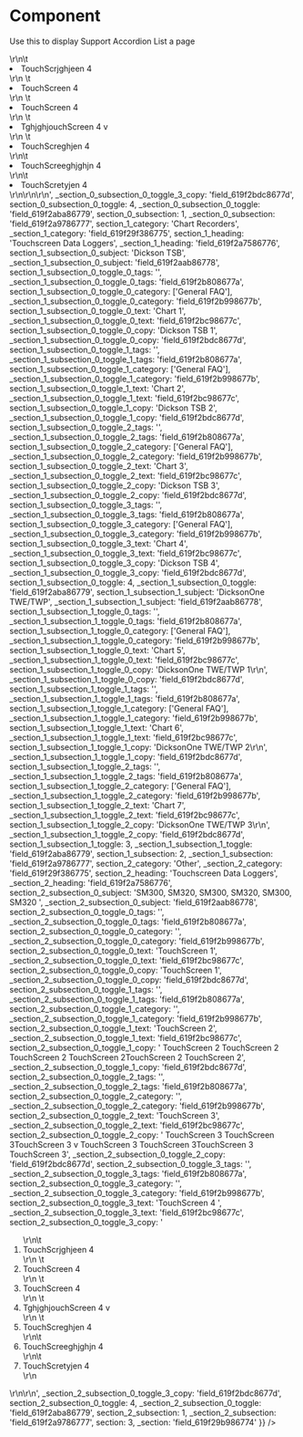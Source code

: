 
<Meta
  title="Components/Organisms/AcfSupportAccordionList"
  component={AcfSupportAccordionList}
/>

# Component

Use this to display Support Accordion List a page

<Canvas>
  <Story name="Component">
    <AcfSupportAccordionList
      {...{
        section_0_category: 'Data Loggers & Sensors',
        _section_0_category: 'field_619f29f386775',
        section_0_heading: 'Troubleshooting',
        _section_0_heading: 'field_619f2a7586776',
        section_0_subsection_0_subject: '',
        _section_0_subsection_0_subject: 'field_619f2aab86778',
        section_0_subsection_0_toggle_0_tags: '',
        _section_0_subsection_0_toggle_0_tags: 'field_619f2b808677a',
        section_0_subsection_0_toggle_0_category: ['General FAQ'],
        _section_0_subsection_0_toggle_0_category: 'field_619f2b998677b',
        section_0_subsection_0_toggle_0_text: 'Data Loggers 1',
        _section_0_subsection_0_toggle_0_text: 'field_619f2bc98677c',
        section_0_subsection_0_toggle_0_copy:
          'Data Loggers 1 Data Loggers 1 Data Loggers 1',
        _section_0_subsection_0_toggle_0_copy: 'field_619f2bdc8677d',
        section_0_subsection_0_toggle_1_tags: '',
        _section_0_subsection_0_toggle_1_tags: 'field_619f2b808677a',
        section_0_subsection_0_toggle_1_category: ['General FAQ'],
        _section_0_subsection_0_toggle_1_category: 'field_619f2b998677b',
        section_0_subsection_0_toggle_1_text: 'Data Loggers 2',
        _section_0_subsection_0_toggle_1_text: 'field_619f2bc98677c',
        section_0_subsection_0_toggle_1_copy:
          'Data Loggers 2 Data Loggers 2 Data Loggers 2 Data Loggers 2',
        _section_0_subsection_0_toggle_1_copy: 'field_619f2bdc8677d',
        section_0_subsection_0_toggle_2_tags: '',
        _section_0_subsection_0_toggle_2_tags: 'field_619f2b808677a',
        section_0_subsection_0_toggle_2_category: ['General FAQ'],
        _section_0_subsection_0_toggle_2_category: 'field_619f2b998677b',
        section_0_subsection_0_toggle_2_text: 'Data Loggers 3',
        _section_0_subsection_0_toggle_2_text: 'field_619f2bc98677c',
        section_0_subsection_0_toggle_2_copy:
          'Data Loggers 3 Data Loggers 3 Data Loggers 3 Data Loggers 3 Data Loggers 3',
        _section_0_subsection_0_toggle_2_copy: 'field_619f2bdc8677d',
        section_0_subsection_0_toggle_3_tags: '',
        _section_0_subsection_0_toggle_3_tags: 'field_619f2b808677a',
        section_0_subsection_0_toggle_3_category: ['General FAQ'],
        _section_0_subsection_0_toggle_3_category: 'field_619f2b998677b',
        section_0_subsection_0_toggle_3_text: 'Data Loggers 4',
        _section_0_subsection_0_toggle_3_text: 'field_619f2bc98677c',
        section_0_subsection_0_toggle_3_copy:
          ' <ol>\r\n\t<li>TouchScrjghjeen 4</li>\r\n  \t<li>TouchScreen 4</li>\r\n  \t<li>TouchScreen 4</li>\r\n  \t<li>TghjghjouchScreen 4  v</li>\r\n \t<li>TouchScreghjen 4 </li>\r\n\t<li>TouchScreeghjghjn 4 </li>\r\n\t<li>TouchScretyjen 4 </li>\r\n</ol>\r\n\r\n',
        _section_0_subsection_0_toggle_3_copy: 'field_619f2bdc8677d',
        section_0_subsection_0_toggle: 4,
        _section_0_subsection_0_toggle: 'field_619f2aba86779',
        section_0_subsection: 1,
        _section_0_subsection: 'field_619f2a9786777',
        section_1_category: 'Chart Recorders',
        _section_1_category: 'field_619f29f386775',
        section_1_heading: 'Touchscreen Data Loggers',
        _section_1_heading: 'field_619f2a7586776',
        section_1_subsection_0_subject: 'Dickson TSB',
        _section_1_subsection_0_subject: 'field_619f2aab86778',
        section_1_subsection_0_toggle_0_tags: '',
        _section_1_subsection_0_toggle_0_tags: 'field_619f2b808677a',
        section_1_subsection_0_toggle_0_category: ['General FAQ'],
        _section_1_subsection_0_toggle_0_category: 'field_619f2b998677b',
        section_1_subsection_0_toggle_0_text: 'Chart 1',
        _section_1_subsection_0_toggle_0_text: 'field_619f2bc98677c',
        section_1_subsection_0_toggle_0_copy: 'Dickson TSB 1',
        _section_1_subsection_0_toggle_0_copy: 'field_619f2bdc8677d',
        section_1_subsection_0_toggle_1_tags: '',
        _section_1_subsection_0_toggle_1_tags: 'field_619f2b808677a',
        section_1_subsection_0_toggle_1_category: ['General FAQ'],
        _section_1_subsection_0_toggle_1_category: 'field_619f2b998677b',
        section_1_subsection_0_toggle_1_text: 'Chart 2',
        _section_1_subsection_0_toggle_1_text: 'field_619f2bc98677c',
        section_1_subsection_0_toggle_1_copy: 'Dickson TSB 2',
        _section_1_subsection_0_toggle_1_copy: 'field_619f2bdc8677d',
        section_1_subsection_0_toggle_2_tags: '',
        _section_1_subsection_0_toggle_2_tags: 'field_619f2b808677a',
        section_1_subsection_0_toggle_2_category: ['General FAQ'],
        _section_1_subsection_0_toggle_2_category: 'field_619f2b998677b',
        section_1_subsection_0_toggle_2_text: 'Chart 3',
        _section_1_subsection_0_toggle_2_text: 'field_619f2bc98677c',
        section_1_subsection_0_toggle_2_copy: 'Dickson TSB 3',
        _section_1_subsection_0_toggle_2_copy: 'field_619f2bdc8677d',
        section_1_subsection_0_toggle_3_tags: '',
        _section_1_subsection_0_toggle_3_tags: 'field_619f2b808677a',
        section_1_subsection_0_toggle_3_category: ['General FAQ'],
        _section_1_subsection_0_toggle_3_category: 'field_619f2b998677b',
        section_1_subsection_0_toggle_3_text: 'Chart 4',
        _section_1_subsection_0_toggle_3_text: 'field_619f2bc98677c',
        section_1_subsection_0_toggle_3_copy: 'Dickson TSB 4',
        _section_1_subsection_0_toggle_3_copy: 'field_619f2bdc8677d',
        section_1_subsection_0_toggle: 4,
        _section_1_subsection_0_toggle: 'field_619f2aba86779',
        section_1_subsection_1_subject: 'DicksonOne TWE/TWP',
        _section_1_subsection_1_subject: 'field_619f2aab86778',
        section_1_subsection_1_toggle_0_tags: '',
        _section_1_subsection_1_toggle_0_tags: 'field_619f2b808677a',
        section_1_subsection_1_toggle_0_category: ['General FAQ'],
        _section_1_subsection_1_toggle_0_category: 'field_619f2b998677b',
        section_1_subsection_1_toggle_0_text: 'Chart 5',
        _section_1_subsection_1_toggle_0_text: 'field_619f2bc98677c',
        section_1_subsection_1_toggle_0_copy: 'DicksonOne TWE/TWP 1\r\n',
        _section_1_subsection_1_toggle_0_copy: 'field_619f2bdc8677d',
        section_1_subsection_1_toggle_1_tags: '',
        _section_1_subsection_1_toggle_1_tags: 'field_619f2b808677a',
        section_1_subsection_1_toggle_1_category: ['General FAQ'],
        _section_1_subsection_1_toggle_1_category: 'field_619f2b998677b',
        section_1_subsection_1_toggle_1_text: 'Chart 6',
        _section_1_subsection_1_toggle_1_text: 'field_619f2bc98677c',
        section_1_subsection_1_toggle_1_copy: 'DicksonOne TWE/TWP 2\r\n',
        _section_1_subsection_1_toggle_1_copy: 'field_619f2bdc8677d',
        section_1_subsection_1_toggle_2_tags: '',
        _section_1_subsection_1_toggle_2_tags: 'field_619f2b808677a',
        section_1_subsection_1_toggle_2_category: ['General FAQ'],
        _section_1_subsection_1_toggle_2_category: 'field_619f2b998677b',
        section_1_subsection_1_toggle_2_text: 'Chart 7',
        _section_1_subsection_1_toggle_2_text: 'field_619f2bc98677c',
        section_1_subsection_1_toggle_2_copy: 'DicksonOne TWE/TWP 3\r\n',
        _section_1_subsection_1_toggle_2_copy: 'field_619f2bdc8677d',
        section_1_subsection_1_toggle: 3,
        _section_1_subsection_1_toggle: 'field_619f2aba86779',
        section_1_subsection: 2,
        _section_1_subsection: 'field_619f2a9786777',
        section_2_category: 'Other',
        _section_2_category: 'field_619f29f386775',
        section_2_heading: 'Touchscreen Data Loggers',
        _section_2_heading: 'field_619f2a7586776',
        section_2_subsection_0_subject:
          'SM300, SM320, SM300, SM320, SM300, SM320 ',
        _section_2_subsection_0_subject: 'field_619f2aab86778',
        section_2_subsection_0_toggle_0_tags: '',
        _section_2_subsection_0_toggle_0_tags: 'field_619f2b808677a',
        section_2_subsection_0_toggle_0_category: '',
        _section_2_subsection_0_toggle_0_category: 'field_619f2b998677b',
        section_2_subsection_0_toggle_0_text: 'TouchScreen 1',
        _section_2_subsection_0_toggle_0_text: 'field_619f2bc98677c',
        section_2_subsection_0_toggle_0_copy: 'TouchScreen 1',
        _section_2_subsection_0_toggle_0_copy: 'field_619f2bdc8677d',
        section_2_subsection_0_toggle_1_tags: '',
        _section_2_subsection_0_toggle_1_tags: 'field_619f2b808677a',
        section_2_subsection_0_toggle_1_category: '',
        _section_2_subsection_0_toggle_1_category: 'field_619f2b998677b',
        section_2_subsection_0_toggle_1_text: 'TouchScreen 2',
        _section_2_subsection_0_toggle_1_text: 'field_619f2bc98677c',
        section_2_subsection_0_toggle_1_copy:
          ' TouchScreen 2 TouchScreen 2 TouchScreen 2 TouchScreen 2TouchScreen 2 TouchScreen 2',
        _section_2_subsection_0_toggle_1_copy: 'field_619f2bdc8677d',
        section_2_subsection_0_toggle_2_tags: '',
        _section_2_subsection_0_toggle_2_tags: 'field_619f2b808677a',
        section_2_subsection_0_toggle_2_category: '',
        _section_2_subsection_0_toggle_2_category: 'field_619f2b998677b',
        section_2_subsection_0_toggle_2_text: 'TouchScreen 3',
        _section_2_subsection_0_toggle_2_text: 'field_619f2bc98677c',
        section_2_subsection_0_toggle_2_copy:
          ' TouchScreen 3 TouchScreen 3TouchScreen 3 v TouchScreen 3 TouchScreen 3TouchScreen 3 TouchScreen 3',
        _section_2_subsection_0_toggle_2_copy: 'field_619f2bdc8677d',
        section_2_subsection_0_toggle_3_tags: '',
        _section_2_subsection_0_toggle_3_tags: 'field_619f2b808677a',
        section_2_subsection_0_toggle_3_category: '',
        _section_2_subsection_0_toggle_3_category: 'field_619f2b998677b',
        section_2_subsection_0_toggle_3_text: 'TouchScreen 4 ',
        _section_2_subsection_0_toggle_3_text: 'field_619f2bc98677c',
        section_2_subsection_0_toggle_3_copy:
          ' <ol>\r\n\t<li>TouchScrjghjeen 4</li>\r\n  \t<li>TouchScreen 4</li>\r\n  \t<li>TouchScreen 4</li>\r\n  \t<li>TghjghjouchScreen 4  v</li>\r\n \t<li>TouchScreghjen 4 </li>\r\n\t<li>TouchScreeghjghjn 4 </li>\r\n\t<li>TouchScretyjen 4 </li>\r\n</ol>\r\n\r\n',
        _section_2_subsection_0_toggle_3_copy: 'field_619f2bdc8677d',
        section_2_subsection_0_toggle: 4,
        _section_2_subsection_0_toggle: 'field_619f2aba86779',
        section_2_subsection: 1,
        _section_2_subsection: 'field_619f2a9786777',
        section: 3,
        _section: 'field_619f29b986774'
      }}
    />
  </Story>
</Canvas>
